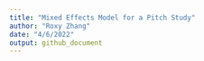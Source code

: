 ```yaml
---
title: "Mixed Effects Model for a Pitch Study"
author: "Roxy Zhang"
date: "4/6/2022"
output: github_document
---
```


